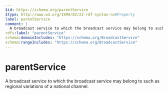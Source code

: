 ```yaml
---
$id: https://schema.org/parentService
$type: http://www.w3.org/1999/02/22-rdf-syntax-ns#Property
label: parentService
comment: |
  A broadcast service to which the broadcast service may belong to such as regional variations of a national channel.
rdfs:label: "parentService"
schema:domainIncludes: "https://schema.org/BroadcastService"
schema:rangeIncludes: "https://schema.org/BroadcastService"
---
```


# parentService

A broadcast service to which the broadcast service may belong to such as regional variations of a national channel.

